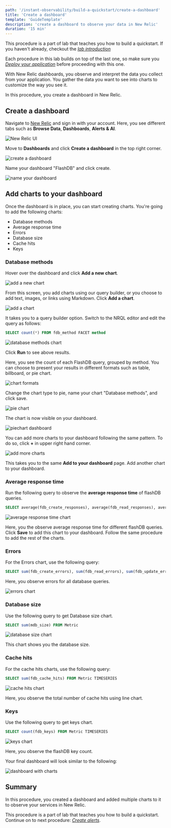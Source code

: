 ```yaml
---
path: '/instant-observability/build-a-quickstart/create-a-dashboard'
title: 'Create a dashboard'
template: 'GuideTemplate'
description: 'create a dashboard to observe your data in New Relic'
duration: '15 min'
---
```


<Callout variant="course" title="Lab">

This procedure is a part of lab that teaches you how to build a quickstart. If you haven't already, checkout the [_lab introduction_](/instant-observability/build-a-quickstart)

Each procedure in this lab builds on top of the last one, so make sure you [_Deploy your application_](/instant-observability/build-a-quickstart/deploy-your-application) before proceeding with this one.

</Callout>

With New Relic dashboards, you observe and interpret the data you collect from your application. You gather the data you want to see into charts to customize the way you see it.

In this procedure, you create a dashboard in New Relic. 

## Create a dashboard

Navigate to [New Relic](https://one.newrelic.com/) and sign in with your account. Here, you see different tabs such as **Browse Data**, **Dashboards**, **Alerts & AI**. 

![New Relic UI](../../../images/instant-observability/newrelic-homepage.png)

Move to **Dashboards** and click **Create a dashboard** in the top right corner. 

![create a dashboard](../../../images/instant-observability/create-dashboard.png)

Name your dashboard "FlashDB" and click create.

![name your dashboard](../../../images/instant-observability/name-dashboard.png)

## Add charts to your dashboard

Once the dashboard is in place, you can start creating charts. You're going to add the following charts:
- Database methods
- Average response time
- Errors
- Database size
- Cache hits
- Keys

### Database methods

Hover over the dashboard and click **Add a new chart**.

![add a new chart](../../../images/instant-observability/add-new-chart.png)

From this screen, you add charts using our query builder, or you choose to add text, images, or links using Markdown. Click **Add a chart**.

![add a chart](../../../images/instant-observability/add-a-chart.png)

It takes you to a query builder option. Switch to the NRQL editor and edit the query as follows:

```sql
SELECT count(*) FROM fdb_method FACET method 
```

![database methods chart](../../../images/instant-observability/fdb-methods.png)

Click **Run** to see above results.

Here, you see the count of each FlashDB query, grouped by method. You can choose to present your results in different formats such as table, billboard, or pie chart. 

![chart formats](../../../images/instant-observability/chart-formats.png)

Change the chart type to pie, name your chart "Database methods", and click save.

![pie chart](../../../images/instant-observability/piechart.png)

The chart is now visible on your dashboard.

![piechart dashboard](../../../images/instant-observability/piechart-dashboard.png)

You can add more charts to your dashboard following the same pattern. To do so, click **+** in upper right hand corner. 

![add more charts](../../../images/instant-observability/add-more-charts.png)

This takes you to the same **Add to your dashboard** page. Add another chart to your dashboard.

### Average response time
Run the following query to observe the **average response time** of flashDB queries. 

```sql
SELECT average(fdb_create_responses), average(fdb_read_responses), average(fdb_update_responses), average(fdb_delete_responses) FROM Metric TIMESERIES
```

![average response time chart](../../../images/instant-observability/average-response-time-chart.png ) 

Here, you the observe average response time for different flashDB queries. Click **Save** to add this chart to your dashboard. Follow the same procedure to add the rest of the charts.

### Errors

For the Errors chart, use the following query:

```sql
SELECT sum(fdb_create_errors), sum(fdb_read_errors), sum(fdb_update_errors), sum(fdb_delete_errors) FROM Metric TIMESERIES
```

Here, you observe errors for all database queries.

![errors chart](../../../images/instant-observability/errors-chart.png )

### Database size

Use the following query to get Database size chart.

```sql
SELECT sum(mdb_size) FROM Metric
```

![database size chart](../../../images/instant-observability/database-size.png )

This chart shows you the database size. 

### Cache hits

For the cache hits charts, use the following query:

```sql
SELECT sum(fdb_cache_hits) FROM Metric TIMESERIES
```

![cache hits chart](../../../images/instant-observability/cache-hits-chart.png )

Here, you observe the total number of cache hits using line chart.

### Keys

Use the following query to get keys chart.

```sql
SELECT count(fdb_keys) FROM Metric TIMESERIES
```

![keys chart](../../../images/instant-observability/keys-chart.png )

Here, you observe the flashDB key count. 

Your final dashboard will look similar to the following:

![dashboard with charts](../../../images/instant-observability/final-dashboard.png )

## Summary

In this procedure, you created a dashboard and added multiple charts to it to observe your services in New Relic.

<Callout variant="course" title="Lab">

This procedure is a part of lab that teaches you how to build a quickstart. Continue on to next procedure:  [_Create alerts_](/instant-observability/build-a-quickstart/create-alerts).

</Callout>